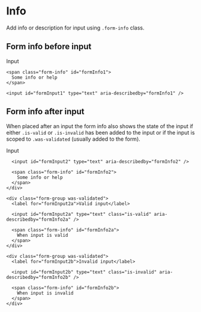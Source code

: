 
<Meta title="Components/Form/Elements/Info" />

# Info

Add info or description for input using <code>.form-info</code> class.

## Form info before input

<Canvas>
  <div class="form-group">
    <label for="formInput1">Input</label>

    <span class="form-info" id="formInfo1">
      Some info or help
    </span>

    <input id="formInput1" type="text" aria-describedby="formInfo1" />
  </div>
</Canvas>

## Form info after input

When placed after an input the form info also shows the state of the input if either `.is-valid` or `.is-invalid` has been added to the input or if the input is scoped to `.was-validated` (usually added to the form).

<Canvas>
  <form class="horizontal">
    <div class="form-group">
      <label for="formInput2">Input</label>

      <input id="formInput2" type="text" aria-describedby="formInfo2" />

      <span class="form-info" id="formInfo2">
        Some info or help
      </span>
    </div>

    <div class="form-group was-validated">
      <label for="formInput2a">Valid input</label>

      <input id="formInput2a" type="text" class="is-valid" aria-describedby="formInfo2a" />

      <span class="form-info" id="formInfo2a">
        When input is valid
      </span>
    </div>

    <div class="form-group was-validated">
      <label for="formInput2b">Invalid input</label>

      <input id="formInput2b" type="text" class="is-invalid" aria-describedby="formInfo2b" />

      <span class="form-info" id="formInfo2b">
        When input is invalid
      </span>
    </div>
  </form>
</Canvas>

